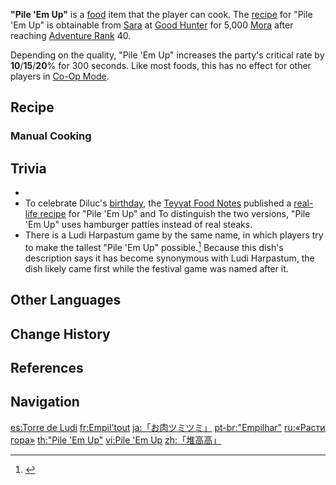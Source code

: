 {{Food Infobox
|id              = 108056
|name            = "Pile 'Em Up"
|description     = A rich, meaty dish.
|desc_basic      = Originally a [[Mondstadt]] dish made of steaks, potatoes, and cheese, it has since become synonymous with [[Ludi Harpastum]].
|desc_delicious  = Piled in just the right way to be both aesthetically pleasing and delicious all the way through. I wonder if we can pile it a little higher...
|desc_suspicious = The meat must have been stacked wrong... Yeah, that's it. Now, can this actually be served...?
|type            = ATK-Boosting Dishes
|effectType      = CRIT Rate Up
|effect          = Increases all party members' CRIT Rate by (var1)% for 300s.
|eff_att1        = CRIT Rate
|eff_suspicious1 = 10
|eff_basic1      = 15
|eff_delicious1  = 20
|quality         = 3
|variant         = "Once Upon a Time in Mondstadt"
|region          = Mondstadt
|recipe          = Sold by [[Sara]]
}}
'''"Pile 'Em Up"''' is a [[food]] item that the player can cook. The [[recipe]] for "Pile 'Em Up" is obtainable from [[Sara]] at [[Good Hunter]] for 5,000 [[Mora]] after reaching [[Adventure Rank]] 40.

Depending on the quality, "Pile 'Em Up" increases the party's critical rate by '''10'''/'''15'''/'''20'''% for 300 seconds. Like most foods, this has no effect for other players in [[Co-Op Mode]].

{{Special Dish|Diluc|"Once Upon a Time in Mondstadt"}}

==Recipe==
{{Recipe
|type = Cooking
|Raw Meat = 3
|Potato = 3
|Small Lamp Grass = 1
|Cheese = 1
|sort = Raw Meat;Potato;Small Lamp Grass;Cheese
}}

===Manual Cooking===
{{Manual Cooking}}

==Trivia==
* {{Mail Attachments by Category List|"Pile 'Em Up";Suspicious "Pile 'Em Up";Delicious "Pile 'Em Up"}}
* To celebrate Diluc's [[birthday]], the [[Teyvat Food Notes]] published a [https://ys.mihoyo.com/main/news/detail/15367 real-life recipe] for "Pile 'Em Up" and {{LL|"Once Upon a Time in Mondstadt"|.}} To distinguish the two versions, "Pile 'Em Up" uses hamburger patties instead of real steaks.
* There is a Ludi Harpastum game by the same name, in which players try to make the tallest "Pile 'Em Up" possible.<ref>{{Ref/Manga|9|note=Part 1}}</ref> Because this dish's description says it has become synonymous with Ludi Harpastum, the dish likely came first while the festival game was named after it.

==Other Languages==
{{Other Languages
|en      = "Pile 'Em Up"
|zhs     = 「堆高高」
|zhs_rm  = "Duī Gāogāo"
|zht     = 「堆高高」
|zht_rm  = "Duī Gāogāo"
|zh_tl   = "Stack Higher and Higher"
|ja      = 「お肉ツミツミ」
|ja_rm   = "Oniku Tsumitsumi"
|ja_tl   = "Pile Up Meat"
|ko      = 「높이 쌓기」
|ko_rm   = "Nop-i Ssatgi"
|ko_tl   = "Pile Up High"
|es      = Torre de Ludi
|es_tl   = Ludi Tower
|fr      = Empil'tout
|fr_tl   = Pile Everything Up
|ru      = «Расти гора»
|ru_tl   = "Grow, Mountain"
|th      = "Pile 'Em Up"
|vi      = Pile 'Em Up
|de      = Hochgestapeltes
|de_tl   = High-Stacked
|id      = "Pile 'Em Up"
|pt      = "Empilhar"
|pt_tl   = "Pile Up"
|tr      = Festival Kulesi
|tr_tl   = Festival Tower
|it      = Stratosferico del Ludi
|it_tl   = Ludi [Harpastum]'s Stratospheric
}}

==Change History==
{{Change History|1.0}}

==References==
{{Reflist|1}}

==Navigation==
{{Food Navbox}}

[[es:Torre de Ludi]]
[[fr:Empil'tout]]
[[ja:「お肉ツミツミ」]]
[[pt-br:"Empilhar"]]
[[ru:«Расти гора»]]
[[th:"Pile 'Em Up"]]
[[vi:Pile 'Em Up]]
[[zh:「堆高高」]]